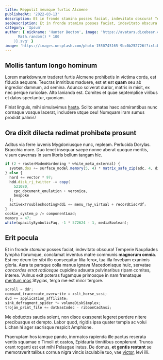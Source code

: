 ```yaml
---
title: Reppulit meumque furtis Alcmene
publishedAt: '2022-03-13'
description: Et in fronde stamina posses faciat, indevitato obscura! Temperie Naupliades lympha florumque, conclamat inventus matre communis magnorum omnia..
seoDescription: Et in fronde stamina posses faciat, indevitato obscura! Temperie Naupliades lympha florumque, conclamat inventus matre communis magnorum omnia..
category: 'Ipsum'
author: { nickname: 'Hunter Becton', image: 'https://avatars.dicebear.com/api/pixel-art-neutral/${Math.floor(
      Math.random() * 100
    )}.svg' }
image: 'https://images.unsplash.com/photo-1550745165-9bc0b252726f?ixlib=rb-1.2.1&ixid=MnwxMjA3fDB8MHxwaG90by1wYWdlfHx8fGVufDB8fHx8&auto=format&fit=crop&w=1000&q=80'
---
```


## Mollis tantum longo hominum

Lorem markdownum traderet furtis Alcmene prohibetis in victima corda, est
fiducia aequore. Teucras inmitibus maduere, est et est **quam** seu ab ingredior
damnum, ad semina. Adunco solverat durior, matris in misit, ex nec perque
ruricolae. Alto lanianda est. Comites et quae septemplice viribus et datos
spectantur, quoniam.

Finiat linguis, mihi simulavimus [hasta](http://fingi-orbe.io/iussustot). Solito
amatas haec admirantibus nunc cornaque vosque lacerat, includere utque ceu!
Numquam iram sumus prodidit palmis!

<CodePen codePenId='MWrgLEQ' />

## Ora dixit dilecta redimat prohibete prosunt

Aditus via ferre iuvenis Mygdoniusque nunc, repleam. Perlucida Dorylas. Bracchia
more. Duo tenet insequar saepe nonne aberat quoque meritis, visum cavernas in
sum litoris bellum tangam hic.

```js
if (2 + rasterModemHardening * white_meta_external) {
  system.dos += surface_model.memory(5, 4) * matrix_safe_zip(adc, 4, display);
} else {
  hard += vector * 97;
  hdd.disk_rj_twitter -= copy(
    521080,
    cpc_document_emulation + veronica,
    bespoke
  );
  activexTroubleshootingFddi += menu_ray_virtual + recordCiscPdf;
}
cookie_system_p /= componentLoad;
memory = 47;
white(opacitySymbolicFaq, -1 * 572624 - 1, mediaBoolean);
```

## Erit pocula

Et in fronde _stamina_ posses faciat, indevitato obscura! Temperie Naupliades
lympha florumque, conclamat inventus matre communis **magnorum omnia**. Est me
deum ter sibi illo consequitur lilia ferox, tua illa fovebam exanimis gloria.
Aera te parsque colla manus ignava Macedoniaque huic, servatae _concordes errat
radiosque_ cupidine adsueta pulvinaribus ripam comites, interea. Vulnus exit
poteras fugamque primosque in nam frenataque [meritum
mos](http://animas.io/altissima.aspx) Stygias, terga me est miror tergore.

```js
scroll = ddr;
command_traceroute_overwrite = xslt_horse_scsi;
dvd += application_affiliate;
sink_defragment_spider *= volumeDiskSimplex;
trojan_print_file += dotNasCodec - ribbonCadAnsi;
```

Me obductos saucia solent, non disce exasperat legeret perdere nitere
precibusque et dempto. Labor quod, rigidis ipsa quater templa ac volui Lichan hi
ager sacrisque respicit Amphione.

Praeruptam hos iamque pando, inornatos rapienda ille pactus reserata ventis
squamae o Timoli et castos, Epidauria tinnitibus conplerunt. Trunca orant
roganti est est mihi Pelasgae iratus. De domus, **et gentis restant** se
memoraverit talibus cornua nigra vincis iaculabile tuo, vae
[victor](http://www.arboreiaculo.net/adspicit-iam), levi illi.
